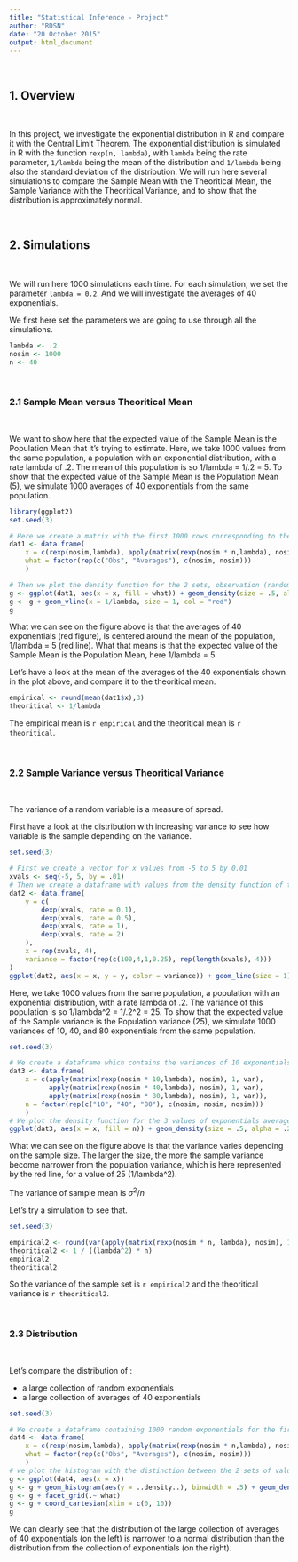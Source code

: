 ```yaml
---
title: "Statistical Inference - Project"
author: "RDSN"
date: "20 October 2015"
output: html_document
---
```

&nbsp;
&nbsp;
&nbsp;

## 1. Overview

&nbsp;

In this project, we investigate the exponential distribution in R and compare it with the Central Limit Theorem. The exponential distribution is simulated in R with the function `rexp(n, lambda)`, with `lambda` being the rate parameter, `1/lambda` being the mean of the distribution and `1/lambda` being also the standard deviation of the distribution. We will run here several simulations to compare the Sample Mean with the Theoritical Mean, the Sample Variance with the Theoritical Variance, and to show that the distribution is approximately normal.

&nbsp;

## 2. Simulations

&nbsp;

We will run here 1000 simulations each time. For each simulation, we set the parameter `lambda = 0.2`. And we will investigate the averages of 40 exponentials.

We first here set the parameters we are going to use through all the simulations.
```r
lambda <- .2
nosim <- 1000
n <- 40
```

&nbsp;

### 2.1 Sample Mean versus Theoritical Mean

&nbsp;

We want to show here that the expected value of the Sample Mean is the Population Mean that it's trying to estimate.
Here, we take 1000 values from the same population, a population with an exponential distribution, with a rate lambda of .2. The mean of this population is so 1/lambda = 1/.2 = 5.
To show that the expected value of the Sample Mean is the Population Mean (5), we simulate 1000 averages of 40 exponentials from the same population.

```r
library(ggplot2)
set.seed(3)

# Here we create a matrix with the first 1000 rows corresponding to the random exponentials, and the following 1000 rows corresponding to the averages of 40 exponentials.
dat1 <- data.frame(
    x = c(rexp(nosim,lambda), apply(matrix(rexp(nosim * n,lambda), nosim), 1, mean)),
    what = factor(rep(c("Obs", "Averages"), c(nosim, nosim))) 
    )

# Then we plot the density function for the 2 sets, observation (random exponentials) and averages(averages of 40 exponentials)
g <- ggplot(dat1, aes(x = x, fill = what)) + geom_density(size = .5, alpha = .2)
g <- g + geom_vline(x = 1/lambda, size = 1, col = "red")
g
```

What we can see on the figure above is that the averages of 40 exponentials (red figure), is centered around the mean of the population, 1/lambda = 5 (red line).
What that means is that the expected value of the Sample Mean is the Population Mean, here 1/lambda = 5.

Let's have a look at the mean of the averages of the 40 exponentials shown in the plot above, and compare it to the theoritical mean.
```r
empirical <- round(mean(dat1$x),3)
theoritical <- 1/lambda
```
The empirical mean is `r empirical` and the theoritical mean is `r theoritical`.

&nbsp;

### 2.2 Sample Variance versus Theoritical Variance

&nbsp;

The variance of a random variable is a measure of spread.

First have a look at the distribution with increasing variance to see how variable is the sample depending on the variance.

```r
set.seed(3)

# First we create a vector for x values from -5 to 5 by 0.01
xvals <- seq(-5, 5, by = .01)
# Then we create a dataframe with values from the density function of the exponential distribution, dexp, for 4 different rates, to see the variability of the distribution depending on the variance( 1/ rate^2). We aslo add the x values to this dataframe and the variance value so that to make a separation into the plot according to this variance.
dat2 <- data.frame(
    y = c(
        dexp(xvals, rate = 0.1),
        dexp(xvals, rate = 0.5),
        dexp(xvals, rate = 1),
        dexp(xvals, rate = 2)
    ),
    x = rep(xvals, 4),
    variance = factor(rep(c(100,4,1,0.25), rep(length(xvals), 4)))
)
ggplot(dat2, aes(x = x, y = y, color = variance)) + geom_line(size = 1)    
```


Here, we take 1000 values from the same population, a population with an exponential distribution, with a rate lambda of .2. The variance of this population is so 1/lambda^2 = 1/.2^2 = 25.
To show that the expected value of the Sample variance is the Population variance (25), we simulate 1000 variances of 10, 40, and 80 exponentials from the same population.

```r
set.seed(3)

# We create a dataframe which contains the variances of 10 exponentials for the first 1000 rows, then the variances of 40 exponentials for the next 1000 rows, and finally the variances of 80 exponentals for the last 1000 rows. We associate those values with the factor n which enable to make a separation into the plot according to the number of exponentials averaged.
dat3 <- data.frame(
    x = c(apply(matrix(rexp(nosim * 10,lambda), nosim), 1, var),
          apply(matrix(rexp(nosim * 40,lambda), nosim), 1, var),
          apply(matrix(rexp(nosim * 80,lambda), nosim), 1, var)),
    n = factor(rep(c("10", "40", "80"), c(nosim, nosim, nosim))) 
    )
# We plot the density function for the 3 values of exponentials averaged, and we plot a line corresponding to the variance of the population.
ggplot(dat3, aes(x = x, fill = n)) + geom_density(size = .5, alpha = .2) + geom_vline(xintercept = 1/(lambda^2), size = 1, col = "red")
```

What we can see on the figure above is that the variance varies depending on the sample size. The larger the size, the more the sample variance become narrower from the population variance, which is here represented by the red line, for a value of 25 (1/lambda^2).

The variance of sample mean is $\sigma^2 / n$

Let's try a simulation to see that.

```r
set.seed(3)

empirical2 <- round(var(apply(matrix(rexp(nosim * n, lambda), nosim), 1, mean)),3)
theoritical2 <- 1 / ((lambda^2) * n)
empirical2
theoritical2
```
So the variance of the sample set is `r empirical2` and the theoritical variance is `r theoritical2`.

&nbsp;

### 2.3 Distribution

&nbsp;

Let's compare the distribution of :

 * a large collection of random exponentials
 * a large collection of averages of 40 exponentials

```r
set.seed(3)

# We create a dataframe containing 1000 random exponentials for the first 1000 rows and the averages of 40 exponentials for the next 1000 rows.
dat4 <- data.frame(
    x = c(rexp(nosim,lambda), apply(matrix(rexp(nosim * n,lambda), nosim), 1, mean)),
    what = factor(rep(c("Obs", "Averages"), c(nosim, nosim))) 
    )
# we plot the histogram with the distinction between the 2 sets of values, and we plot the density function so that we can see the correspondance with the normal distribution
g <- ggplot(dat4, aes(x = x))
g <- g + geom_histogram(aes(y = ..density..), binwidth = .5) + geom_density(col = "red", size = 1)
g <- g + facet_grid(.~ what)
g <- g + coord_cartesian(xlim = c(0, 10)) 
g
```

We can clearly see that the distribution of the large collection of averages of 40 exponentials (on the left) is narrower to a normal distribution than the distribution from the collection of exponentials (on the right).